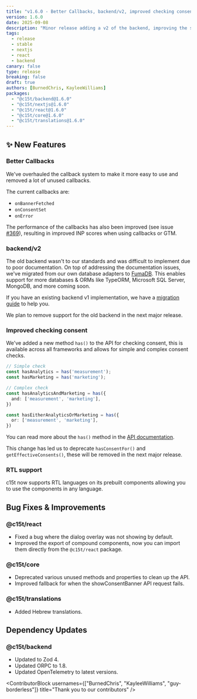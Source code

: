 ```yaml
---
title: "v1.6.0 - Better Callbacks, backend/v2, improved checking consent and more!"
version: 1.6.0
date: 2025-09-08
description: "Minor release adding a v2 of the backend, improving the self-hostable experience, improved checking consent and more!"
tags:
  - release
  - stable
  - nextjs
  - react
  - backend
canary: false
type: release
breaking: false
draft: true
authors: [BurnedChris, KayleeWilliams]
packages:
  - "@c15t/backend@1.6.0"
  - "@c15t/nextjs@1.6.0"
  - "@c15t/react@1.6.0"
  - "@c15t/core@1.6.0"
  - "@c15t/translations@1.6.0"
---
```


## ✨ New Features

### Better Callbacks

We've overhauled the callback system to make it more easy to use and removed a lot of unused callbacks. 

The current callbacks are:

- `onBannerFetched`
- `onConsentSet`
- `onError`

The performance of the callbacks has also been improved (see issue [#369](https://github.com/c15t/c15t/issues/369)), resulting in improved INP scores when using callbacks or GTM.

### backend/v2

The old backend wasn't to our standards and was difficult to implement due to poor documentation. 
On top of addressing the documentation issues, we've migrated from our own database adapters to [FumaDB](https://github.com/fuma-nama/fumadb).
This enables support for more databases & ORMs like TypeORM, Microsoft SQL Server, MongoDB, and more coming soon.

If you have an existing backend v1 implementation, we have a [migration guide](/docs/self-host/migrate-from-v1) to help you.

We plan to remove support for the old backend in the next major release.

### Improved checking consent

We've added a new method `has()` to the API for checking consent, this is available across all frameworks and allows for simple and complex consent checks. 

```ts
// Simple check
const hasAnalytics = has('measurement');
const hasMarketing = has('marketing');

// Complex check
const hasAnalyticsAndMarketing = has({
  and: ['measurement', 'marketing'],
})

const hasEitherAnalyticsOrMarketing = has({
  or: ['measurement', 'marketing'],
})
```

You can read more about the `has()` method in the [API documentation](/docs/frameworks/javascript/store/checking-consent).

This change has led us to deprecate `hasConsentFor()` and `getEffectiveConsents()`, these will be removed in the next major release.

### RTL support

c15t now supports RTL languages on its prebuilt components allowing you to use the components in any language.

## Bug Fixes & Improvements

### @c15t/react

- Fixed a bug where the dialog overlay was not showing by default.
- Improved the export of compound components, now you can import them directly from the `@c15t/react` package.

### @c15t/core

- Deprecated various unused methods and properties to clean up the API.
- Improved fallback for when the showConsentBanner API request fails.

### @c15t/translations

- Added Hebrew translations.

## Dependency Updates

### @c15t/backend

- Updated to Zod 4.
- Updated ORPC to 1.8.
- Updated OpenTelemetry to latest versions.

<ContributorBlock usernames={["BurnedChris", "KayleeWilliams", "guy-borderless"]} title="Thank you to our contributors" />



